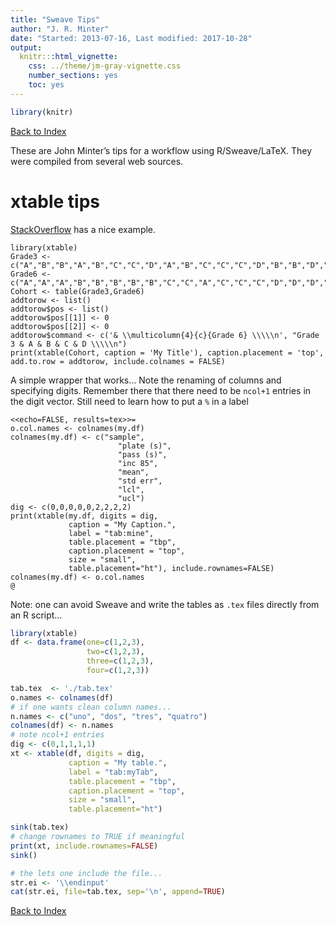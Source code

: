 ```yaml
---
title: "Sweave Tips"
author: "J. R. Minter"
date: "Started: 2013-07-16, Last modified: 2017-10-28"
output:
  knitr:::html_vignette:
    css: ../theme/jm-gray-vignette.css
    number_sections: yes
    toc: yes
---
```


```r
library(knitr)
```

[Back to Index](../README.html)

These are John Minter's tips for a workflow using R/Sweave/LaTeX.
They were compiled from several web sources.

# xtable tips

[StackOverflow](http://stackoverflow.com/questions/19846796/adding-titles-to-xtable) has a nice example.

```
library(xtable)
Grade3 <- c("A","B","B","A","B","C","C","D","A","B","C","C","C","D","B","B","D","C","C","D")
Grade6 <- c("A","A","A","B","B","B","B","B","C","C","A","C","C","C","D","D","D","D","D","D")
Cohort <- table(Grade3,Grade6)
addtorow <- list()
addtorow$pos <- list()
addtorow$pos[[1]] <- 0
addtorow$pos[[2]] <- 0
addtorow$command <- c('& \\multicolumn{4}{c}{Grade 6} \\\\\n', "Grade 3 & A & B & C & D \\\\\n")
print(xtable(Cohort, caption = 'My Title'), caption.placement = 'top', add.to.row = addtorow, include.colnames = FALSE)
```

A simple wrapper that works... Note the renaming of columns
and specifying digits. Remember there that there need to
be ``ncol+1`` entries in the digit vector. Still need to
learn how to put a ``%`` in a label

```
<<echo=FALSE, results=tex>>=
o.col.names <- colnames(my.df)
colnames(my.df) <- c("sample",
                        "plate (s)",
                        "pass (s)",
                        "inc 85",
                        "mean",
                        "std err",
                        "lcl",
                        "ucl")
dig <- c(0,0,0,0,0,2,2,2,2)
print(xtable(my.df, digits = dig,
             caption = "My Caption.",
             label = "tab:mine",
             table.placement = "tbp",
             caption.placement = "top",
             size = "small",
             table.placement="ht"), include.rownames=FALSE)
colnames(my.df) <- o.col.names
@
```

Note: one can avoid Sweave and write the tables as ``.tex`` files
directly from an R script...

```r
library(xtable)
df <- data.frame(one=c(1,2,3),
                 two=c(1,2,3),
                 three=c(1,2,3),
                 four=c(1,2,3))

tab.tex  <- './tab.tex'
o.names <- colnames(df)
# if one wants clean column names...
n.names <- c("uno", "dos", "tres", "quatro")
colnames(df) <- n.names
# note ncol+1 entries
dig <- c(0,1,1,1,1)
xt <- xtable(df, digits = dig,
             caption = "My table.",
             label = "tab:myTab",
             table.placement = "tbp",
             caption.placement = "top",
             size = "small",
             table.placement="ht")

sink(tab.tex)
# change rownames to TRUE if meaningful
print(xt, include.rownames=FALSE)
sink()

# the lets one include the file...
str.ei <- '\\endinput'
cat(str.ei, file=tab.tex, sep='\n', append=TRUE)


```


[Back to Index](../README.html)


